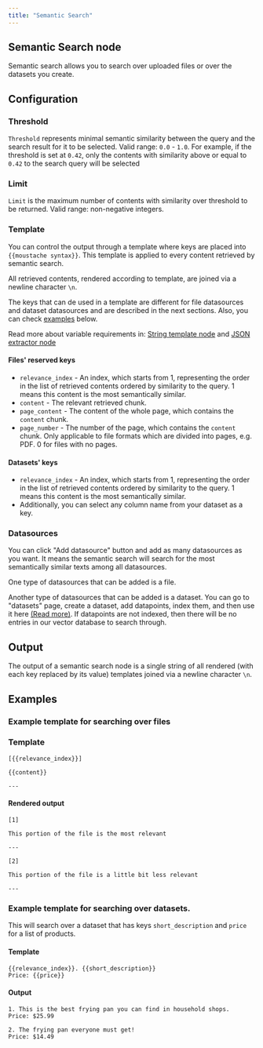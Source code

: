```yaml
---
title: "Semantic Search"
---
```



## Semantic Search node

Semantic search allows you to search over uploaded files or over the datasets you create.

## Configuration

### Threshold

`Threshold` represents minimal semantic similarity between the query and the search result for it to be selected. Valid range: `0.0` - `1.0`.
For example, if the threshold is set at `0.42`, only the contents with similarity above or equal to `0.42` to the search query will be selected

### Limit

`Limit` is the maximum number of contents with similarity over threshold to be returned. Valid range: non-negative integers.

### Template

You can control the output through a template where keys are placed into `{{moustache syntax}}`.
This template is applied to every content retrieved by semantic search. 

All retrieved contents, rendered according to template, are joined via a newline character `\n`.

The keys that can de used in a template are different for file datasources and dataset datasources and are described in the next sections.
Also, you can check [examples](/nodes/semantic-search#examples) below.

Read more about variable requirements in: [String template node](/nodes/string-template) and [JSON extractor node](/nodes/json-extractor)

#### Files' reserved keys

- `relevance_index` - An index, which starts from 1, representing the order in the list of retrieved contents ordered by similarity to the query. 1 means this content is the most semantically similar.
- `content` - The relevant retrieved chunk.
- `page_content` - The content of the whole page, which contains the `content` chunk. 
- `page_number` - The number of the page, which contains the `content` chunk. Only applicable to file formats which are divided into pages, e.g. PDF. 0 for files with no pages.

#### Datasets' keys

- `relevance_index` - An index, which starts from 1, representing the order in the list of retrieved contents ordered by similarity to the query. 1 means this content is the most semantically similar.
- Additionally, you can select any column name from your dataset as a key.

### Datasources

You can click "Add datasource" button and add as many datasources as you want. It means the semantic search will search for the most semantically similar texts among all datasources.

One type of datasources that can be added is a file.
<SemanticSearchFileUploadSnippet />

Another type of datasources that can be added is a dataset. You can go to "datasets" page, create a dataset, add datapoints, index them, and then use it here [(Read more)](/datasets/introduction###indexing).
If datapoints are not indexed, then there will be no entries in our vector database to search through.

## Output

The output of a semantic search node is a single string of all rendered (with each key replaced by its value) templates joined via a newline character `\n`.

## Examples

### Example template for searching over files

### Template

```
[{{relevance_index}}]

{{content}}

---

```

#### Rendered output

```
[1]

This portion of the file is the most relevant

---

[2]

This portion of the file is a little bit less relevant

---

```

### Example template for searching over datasets.

This will search over a dataset that has keys `short_description` and `price` for a list of products.

#### Template

```
{{relevance_index}}. {{short_description}}
Price: {{price}}

```

#### Output

```
1. This is the best frying pan you can find in household shops.
Price: $25.99

2. The frying pan everyone must get!
Price: $14.49

```
